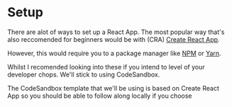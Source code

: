 
# Setup

There are alot of ways to set up a React App. The most popular way that's also reccomended for beginners would be with (<abbr>CRA</abbr>) [Create React App](https://create-react-app.dev/).

However, this would require you to a package manager like [NPM](https://www.npmjs.com/) or [Yarn](https://yarnpkg.com/).

Whilst I recomended looking into these if you intend to level of your developer chops. We'll stick to using CodeSandbox.

<Callout  type="info" emoji="💡">
  The CodeSandbox template that we'll be using is based on Create React App so you should be able to follow along locally if you choose
</Callout>
